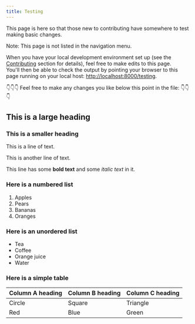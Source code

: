 ```yaml
---
title: Testing
---
```


<!-- PLEASE DO NOT DELETE OR MOVE THIS FILE -->

<PageDescription>

This page is here so that those new to contributing have somewhere to test making basic changes.

</PageDescription>

Note: This page is not listed in the navigation menu.

<InlineNotification kind="info">

When you have your local development environment set up (see the <a href="/overview/contributing/overview">Contributing</a> section for details), feel free to make edits to this page.<br />
You'll then be able to check the output by pointing your browser to this page running on your local host: <http://localhost:8000/testing>.

</InlineNotification>


👇👇👇 Feel free to make any changes you like below this point in the file: 👇👇👇

## This is a large heading

### This is a smaller heading

This is a line of text.

This is another line of text.

This line has some **bold text** and some _italic text_ in it. 

### Here is a numbered list

1. Apples
1. Pears
1. Bananas
1. Oranges

### Here is an unordered list

- Tea
- Coffee
- Orange juice
- Water

### Here is a simple table

| Column A heading | Column B heading | Column C heading |
| ---------------- | ---------------- | ---------------- |
| Circle           | Square           | Triangle         |
| Red              | Blue             | Green            |




<!-- This is a comment. It won't be visible on the rendered page. -->

<!-- PLEASE DO NOT DELETE OR MOVE THIS FILE -->